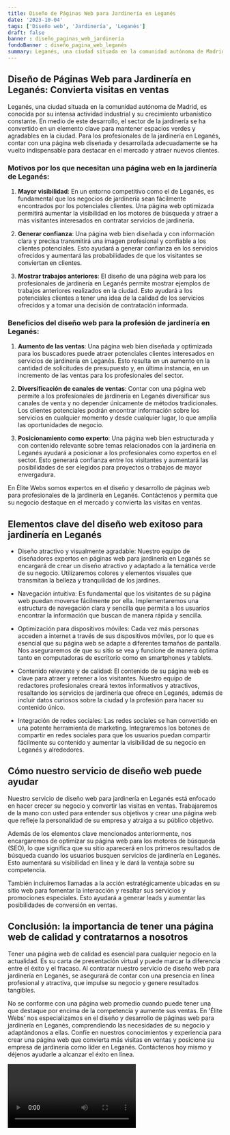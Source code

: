 ```yaml
---
title: Diseño de Páginas Web para Jardinería en Leganés
date: '2023-10-04'
tags: ['Diseño web', 'Jardinería', 'Leganés']
draft: false
banner : diseño_paginas_web_jardinería
fondoBanner : diseño_pagina_web_leganés
summary: Leganés, una ciudad situada en la comunidad autónoma de Madrid, es conocida por su intensa actividad industrial y su crecimiento urbanístico constante. En medio de este desarrollo, el sector de la jardinería se ha convertido en un elemento clave para mantener espacios verdes y agradables en la ciudad. Para los profesionales de la jardinería en Leganés, contar con una página web diseńada y desarrollada adecuadamente se ha vuelto indispensable para destacar en el mercado y atraer nuevos clientes.
---
```


## Diseño de Páginas Web para Jardinería en Leganés: Convierta visitas en ventas

Leganés, una ciudad situada en la comunidad autónoma de Madrid, es conocida por su intensa actividad industrial y su crecimiento urbanístico constante. En medio de este desarrollo, el sector de la jardinería se ha convertido en un elemento clave para mantener espacios verdes y agradables en la ciudad. Para los profesionales de la jardinería en Leganés, contar con una página web diseńada y desarrollada adecuadamente se ha vuelto indispensable para destacar en el mercado y atraer nuevos clientes.

### Motivos por los que necesitan una página web en la jardinería de Leganés:

1. **Mayor visibilidad**: En un entorno competitivo como el de Leganés, es fundamental que los negocios de jardinería sean fácilmente encontrados por los potenciales clientes. Una página web optimizada permitirá aumentar la visibilidad en los motores de búsqueda y atraer a más visitantes interesados en contratar servicios de jardinería.

2. **Generar confianza**: Una página web bien diseñada y con información clara y precisa transmitirá una imagen profesional y confiable a los clientes potenciales. Esto ayudará a generar confianza en los servicios ofrecidos y aumentará las probabilidades de que los visitantes se conviertan en clientes.

3. **Mostrar trabajos anteriores**: El diseño de una página web para los profesionales de jardinería en Leganés permite mostrar ejemplos de trabajos anteriores realizados en la ciudad. Esto ayudará a los potenciales clientes a tener una idea de la calidad de los servicios ofrecidos y a tomar una decisión de contratación informada.

### Beneficios del diseño web para la profesión de jardinería en Leganés:

1. **Aumento de las ventas**: Una página web bien diseñada y optimizada para los buscadores puede atraer potenciales clientes interesados en servicios de jardinería en Leganés. Esto resulta en un aumento en la cantidad de solicitudes de presupuesto y, en última instancia, en un incremento de las ventas para los profesionales del sector.

2. **Diversificación de canales de ventas**: Contar con una página web permite a los profesionales de jardinería en Leganés diversificar sus canales de venta y no depender únicamente de métodos tradicionales. Los clientes potenciales podrán encontrar información sobre los servicios en cualquier momento y desde cualquier lugar, lo que amplía las oportunidades de negocio.

3. **Posicionamiento como experto**: Una página web bien estructurada y con contenido relevante sobre temas relacionados con la jardinería en Leganés ayudará a posicionar a los profesionales como expertos en el sector. Esto generará confianza entre los visitantes y aumentará las posibilidades de ser elegidos para proyectos o trabajos de mayor envergadura.

En Élite Webs somos expertos en el diseño y desarrollo de páginas web para profesionales de la jardinería en Leganés. Contáctenos y permita que su negocio destaque en el mercado y convierta las visitas en ventas.

<GifSeo />

<Cta />

## Elementos clave del diseño web exitoso para jardinería en Leganés

- Diseño atractivo y visualmente agradable: Nuestro equipo de diseñadores expertos en páginas web para jardinería en Leganés se encargará de crear un diseño atractivo y adaptado a la temática verde de su negocio. Utilizaremos colores y elementos visuales que transmitan la belleza y tranquilidad de los jardines.

- Navegación intuitiva: Es fundamental que los visitantes de su página web puedan moverse fácilmente por ella. Implementaremos una estructura de navegación clara y sencilla que permita a los usuarios encontrar la información que buscan de manera rápida y sencilla.

- Optimización para dispositivos móviles: Cada vez más personas acceden a internet a través de sus dispositivos móviles, por lo que es esencial que su página web se adapte a diferentes tamaños de pantalla. Nos aseguraremos de que su sitio se vea y funcione de manera óptima tanto en computadoras de escritorio como en smartphones y tablets.

- Contenido relevante y de calidad: El contenido de su página web es clave para atraer y retener a los visitantes. Nuestro equipo de redactores profesionales creará textos informativos y atractivos, resaltando los servicios de jardinería que ofrece en Leganés, además de incluir datos curiosos sobre la ciudad y la profesión para hacer su contenido único.

- Integración de redes sociales: Las redes sociales se han convertido en una potente herramienta de marketing. Integraremos los botones de compartir en redes sociales para que los usuarios puedan compartir fácilmente su contenido y aumentar la visibilidad de su negocio en Leganés y alrededores.

## Cómo nuestro servicio de diseño web puede ayudar

Nuestro servicio de diseño web para jardinería en Leganés está enfocado en hacer crecer su negocio y convertir las visitas en ventas. Trabajaremos de la mano con usted para entender sus objetivos y crear una página web que refleje la personalidad de su empresa y atraiga a su público objetivo.

Además de los elementos clave mencionados anteriormente, nos encargaremos de optimizar su página web para los motores de búsqueda (SEO), lo que significa que su sitio aparecerá en los primeros resultados de búsqueda cuando los usuarios busquen servicios de jardinería en Leganés. Esto aumentará su visibilidad en línea y le dará la ventaja sobre su competencia.

También incluiremos llamadas a la acción estratégicamente ubicadas en su sitio web para fomentar la interacción y resaltar sus servicios y promociones especiales. Esto ayudará a generar leads y aumentar las posibilidades de conversión en ventas.

## Conclusión: la importancia de tener una página web de calidad y contratarnos a nosotros

Tener una página web de calidad es esencial para cualquier negocio en la actualidad. Es su carta de presentación virtual y puede marcar la diferencia entre el éxito y el fracaso. Al contratar nuestro servicio de diseño web para jardinería en Leganés, se asegurará de contar con una presencia en línea profesional y atractiva, que impulse su negocio y genere resultados tangibles.

No se conforme con una página web promedio cuando puede tener una que destaque por encima de la competencia y aumente sus ventas. En 'Élite Webs' nos especializamos en el diseño y desarrollo de páginas web para jardinería en Leganés, comprendiendo las necesidades de su negocio y adaptándonos a ellas. Confíe en nuestros conocimientos y experiencia para crear una página web que convierta más visitas en ventas y posicione su empresa de jardinería como líder en Leganés. Contáctenos hoy mismo y déjenos ayudarle a alcanzar el éxito en línea.

<Video />

<CtaBot job='Jardinería' city='Leganés'/>

<Gmaps query='Leganés+españa+maps' />